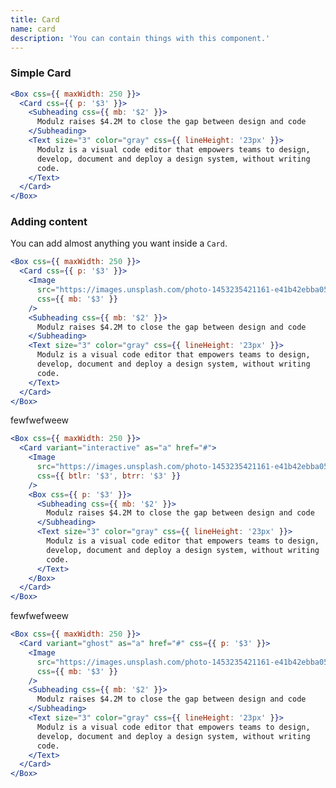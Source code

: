 ```yaml
---
title: Card
name: card
description: 'You can contain things with this component.'
---
```


### Simple Card

```jsx live
<Box css={{ maxWidth: 250 }}>
  <Card css={{ p: '$3' }}>
    <Subheading css={{ mb: '$2' }}>
      Modulz raises $4.2M to close the gap between design and code
    </Subheading>
    <Text size="3" color="gray" css={{ lineHeight: '23px' }}>
      Modulz is a visual code editor that empowers teams to design,
      develop, document and deploy a design system, without writing
      code.
    </Text>
  </Card>
</Box>
```

### Adding content

You can add almost anything you want inside a `Card`.

```jsx live
<Box css={{ maxWidth: 250 }}>
  <Card css={{ p: '$3' }}>
    <Image
      src="https://images.unsplash.com/photo-1453235421161-e41b42ebba05?ixlib=rb-1.2.1&ixid=MXwxMjA3fDB8MHxwaG90by1wYWdlfHx8fGVufDB8fHw%3D&auto=format&fit=crop&w=2550&q=80"
      css={{ mb: '$3' }}
    />
    <Subheading css={{ mb: '$2' }}>
      Modulz raises $4.2M to close the gap between design and code
    </Subheading>
    <Text size="3" color="gray" css={{ lineHeight: '23px' }}>
      Modulz is a visual code editor that empowers teams to design,
      develop, document and deploy a design system, without writing
      code.
    </Text>
  </Card>
</Box>
```

fewfwefweew

```jsx live
<Box css={{ maxWidth: 250 }}>
  <Card variant="interactive" as="a" href="#">
    <Image
      src="https://images.unsplash.com/photo-1453235421161-e41b42ebba05?ixlib=rb-1.2.1&ixid=MXwxMjA3fDB8MHxwaG90by1wYWdlfHx8fGVufDB8fHw%3D&auto=format&fit=crop&w=2550&q=80"
      css={{ btlr: '$3', btrr: '$3' }}
    />
    <Box css={{ p: '$3' }}>
      <Subheading css={{ mb: '$2' }}>
        Modulz raises $4.2M to close the gap between design and code
      </Subheading>
      <Text size="3" color="gray" css={{ lineHeight: '23px' }}>
        Modulz is a visual code editor that empowers teams to design,
        develop, document and deploy a design system, without writing
        code.
      </Text>
    </Box>
  </Card>
</Box>
```

fewfwefweew

```jsx live
<Box css={{ maxWidth: 250 }}>
  <Card variant="ghost" as="a" href="#" css={{ p: '$3' }}>
    <Image
      src="https://images.unsplash.com/photo-1453235421161-e41b42ebba05?ixlib=rb-1.2.1&ixid=MXwxMjA3fDB8MHxwaG90by1wYWdlfHx8fGVufDB8fHw%3D&auto=format&fit=crop&w=2550&q=80"
      css={{ mb: '$3' }}
    />
    <Subheading css={{ mb: '$2' }}>
      Modulz raises $4.2M to close the gap between design and code
    </Subheading>
    <Text size="3" color="gray" css={{ lineHeight: '23px' }}>
      Modulz is a visual code editor that empowers teams to design,
      develop, document and deploy a design system, without writing
      code.
    </Text>
  </Card>
</Box>
```
